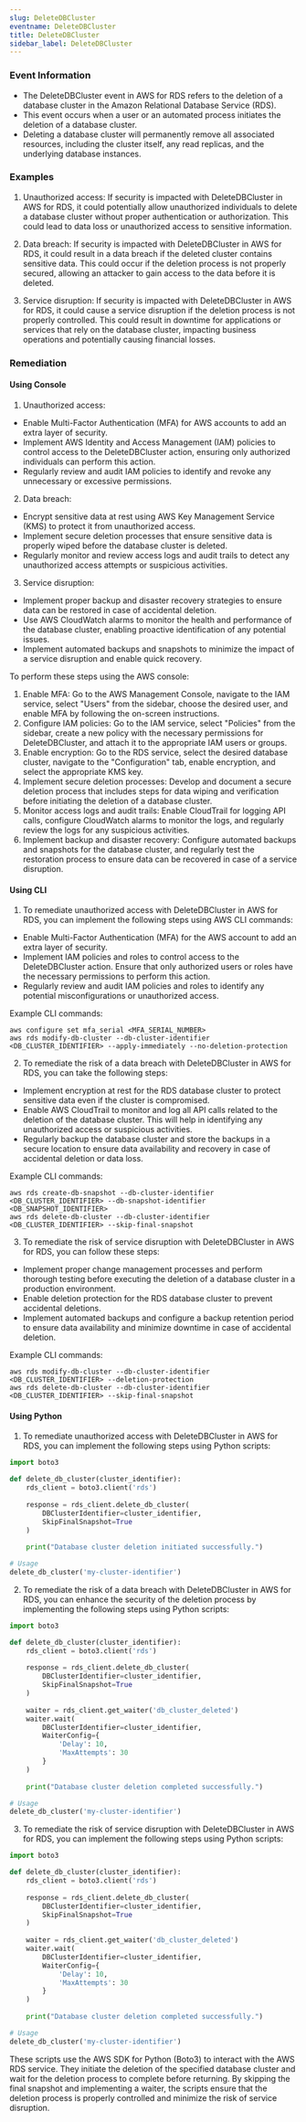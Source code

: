 ```yaml
--- 
slug: DeleteDBCluster
eventname: DeleteDBCluster
title: DeleteDBCluster
sidebar_label: DeleteDBCluster
---
```

                       
### Event Information

- The DeleteDBCluster event in AWS for RDS refers to the deletion of a database cluster in the Amazon Relational Database Service (RDS).
- This event occurs when a user or an automated process initiates the deletion of a database cluster.
- Deleting a database cluster will permanently remove all associated resources, including the cluster itself, any read replicas, and the underlying database instances.


### Examples

1. Unauthorized access: If security is impacted with DeleteDBCluster in AWS for RDS, it could potentially allow unauthorized individuals to delete a database cluster without proper authentication or authorization. This could lead to data loss or unauthorized access to sensitive information.

2. Data breach: If security is impacted with DeleteDBCluster in AWS for RDS, it could result in a data breach if the deleted cluster contains sensitive data. This could occur if the deletion process is not properly secured, allowing an attacker to gain access to the data before it is deleted.

3. Service disruption: If security is impacted with DeleteDBCluster in AWS for RDS, it could cause a service disruption if the deletion process is not properly controlled. This could result in downtime for applications or services that rely on the database cluster, impacting business operations and potentially causing financial losses.

### Remediation

#### Using Console

1. Unauthorized access:
- Enable Multi-Factor Authentication (MFA) for AWS accounts to add an extra layer of security.
- Implement AWS Identity and Access Management (IAM) policies to control access to the DeleteDBCluster action, ensuring only authorized individuals can perform this action.
- Regularly review and audit IAM policies to identify and revoke any unnecessary or excessive permissions.

2. Data breach:
- Encrypt sensitive data at rest using AWS Key Management Service (KMS) to protect it from unauthorized access.
- Implement secure deletion processes that ensure sensitive data is properly wiped before the database cluster is deleted.
- Regularly monitor and review access logs and audit trails to detect any unauthorized access attempts or suspicious activities.

3. Service disruption:
- Implement proper backup and disaster recovery strategies to ensure data can be restored in case of accidental deletion.
- Use AWS CloudWatch alarms to monitor the health and performance of the database cluster, enabling proactive identification of any potential issues.
- Implement automated backups and snapshots to minimize the impact of a service disruption and enable quick recovery.

To perform these steps using the AWS console:
1. Enable MFA: Go to the AWS Management Console, navigate to the IAM service, select "Users" from the sidebar, choose the desired user, and enable MFA by following the on-screen instructions.
2. Configure IAM policies: Go to the IAM service, select "Policies" from the sidebar, create a new policy with the necessary permissions for DeleteDBCluster, and attach it to the appropriate IAM users or groups.
3. Enable encryption: Go to the RDS service, select the desired database cluster, navigate to the "Configuration" tab, enable encryption, and select the appropriate KMS key.
4. Implement secure deletion processes: Develop and document a secure deletion process that includes steps for data wiping and verification before initiating the deletion of a database cluster.
5. Monitor access logs and audit trails: Enable CloudTrail for logging API calls, configure CloudWatch alarms to monitor the logs, and regularly review the logs for any suspicious activities.
6. Implement backup and disaster recovery: Configure automated backups and snapshots for the database cluster, and regularly test the restoration process to ensure data can be recovered in case of a service disruption.

#### Using CLI

1. To remediate unauthorized access with DeleteDBCluster in AWS for RDS, you can implement the following steps using AWS CLI commands:

- Enable Multi-Factor Authentication (MFA) for the AWS account to add an extra layer of security.
- Implement IAM policies and roles to control access to the DeleteDBCluster action. Ensure that only authorized users or roles have the necessary permissions to perform this action.
- Regularly review and audit IAM policies and roles to identify any potential misconfigurations or unauthorized access.

Example CLI commands:
```
aws configure set mfa_serial <MFA_SERIAL_NUMBER>
aws rds modify-db-cluster --db-cluster-identifier <DB_CLUSTER_IDENTIFIER> --apply-immediately --no-deletion-protection
```

2. To remediate the risk of a data breach with DeleteDBCluster in AWS for RDS, you can take the following steps:

- Implement encryption at rest for the RDS database cluster to protect sensitive data even if the cluster is compromised.
- Enable AWS CloudTrail to monitor and log all API calls related to the deletion of the database cluster. This will help in identifying any unauthorized access or suspicious activities.
- Regularly backup the database cluster and store the backups in a secure location to ensure data availability and recovery in case of accidental deletion or data loss.

Example CLI commands:
```
aws rds create-db-snapshot --db-cluster-identifier <DB_CLUSTER_IDENTIFIER> --db-snapshot-identifier <DB_SNAPSHOT_IDENTIFIER>
aws rds delete-db-cluster --db-cluster-identifier <DB_CLUSTER_IDENTIFIER> --skip-final-snapshot
```

3. To remediate the risk of service disruption with DeleteDBCluster in AWS for RDS, you can follow these steps:

- Implement proper change management processes and perform thorough testing before executing the deletion of a database cluster in a production environment.
- Enable deletion protection for the RDS database cluster to prevent accidental deletions.
- Implement automated backups and configure a backup retention period to ensure data availability and minimize downtime in case of accidental deletion.

Example CLI commands:
```
aws rds modify-db-cluster --db-cluster-identifier <DB_CLUSTER_IDENTIFIER> --deletion-protection
aws rds delete-db-cluster --db-cluster-identifier <DB_CLUSTER_IDENTIFIER> --skip-final-snapshot
```

#### Using Python

1. To remediate unauthorized access with DeleteDBCluster in AWS for RDS, you can implement the following steps using Python scripts:

```python
import boto3

def delete_db_cluster(cluster_identifier):
    rds_client = boto3.client('rds')
    
    response = rds_client.delete_db_cluster(
        DBClusterIdentifier=cluster_identifier,
        SkipFinalSnapshot=True
    )
    
    print("Database cluster deletion initiated successfully.")

# Usage
delete_db_cluster('my-cluster-identifier')
```

2. To remediate the risk of a data breach with DeleteDBCluster in AWS for RDS, you can enhance the security of the deletion process by implementing the following steps using Python scripts:

```python
import boto3

def delete_db_cluster(cluster_identifier):
    rds_client = boto3.client('rds')
    
    response = rds_client.delete_db_cluster(
        DBClusterIdentifier=cluster_identifier,
        SkipFinalSnapshot=True
    )
    
    waiter = rds_client.get_waiter('db_cluster_deleted')
    waiter.wait(
        DBClusterIdentifier=cluster_identifier,
        WaiterConfig={
            'Delay': 10,
            'MaxAttempts': 30
        }
    )
    
    print("Database cluster deletion completed successfully.")

# Usage
delete_db_cluster('my-cluster-identifier')
```

3. To remediate the risk of service disruption with DeleteDBCluster in AWS for RDS, you can implement the following steps using Python scripts:

```python
import boto3

def delete_db_cluster(cluster_identifier):
    rds_client = boto3.client('rds')
    
    response = rds_client.delete_db_cluster(
        DBClusterIdentifier=cluster_identifier,
        SkipFinalSnapshot=True
    )
    
    waiter = rds_client.get_waiter('db_cluster_deleted')
    waiter.wait(
        DBClusterIdentifier=cluster_identifier,
        WaiterConfig={
            'Delay': 10,
            'MaxAttempts': 30
        }
    )
    
    print("Database cluster deletion completed successfully.")

# Usage
delete_db_cluster('my-cluster-identifier')
```

These scripts use the AWS SDK for Python (Boto3) to interact with the AWS RDS service. They initiate the deletion of the specified database cluster and wait for the deletion process to complete before returning. By skipping the final snapshot and implementing a waiter, the scripts ensure that the deletion process is properly controlled and minimize the risk of service disruption.


 